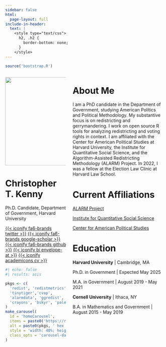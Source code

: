 ```yaml
---
sidebar: false
html:
  page-layout: full
include-in-header:
  text: |
    <style type="text/css">
      h2, .h2 {
        border-bottom: none;
      }
    </style>
---
```


```r
source('bootstrap.R')
```


:::::{.column-screen-inset}

:::: {.columns}

::: {.column width="40%"}

:::::: {.text-center}

![](figs/ckenny_small.webp){width=20em}

# Christopher T. Kenny

Ph.D. Candidate, Department of Government, Harvard University

[{{< iconify fa6-brands twitter >}}](https://twitter.com/Chris_T_Kenny){.btn .btn-outline-primary .btn role="button"} [{{< iconify fa6-brands google-scholar >}}](https://scholar.google.com/citations?user=uVUhHXAAAAAJ){.btn .btn-outline-primary .btn role="button"} [{{< iconify fa6-brands github >}}](https://github.com/christopherkenny){.btn .btn-outline-primary .btn role="button"} [{{< iconify bi envelope-at >}}](mailto:christopherkenny@fas.harvard.edu){.btn .btn-outline-primary .btn role="button"} [{{< iconify academicons cv >}}](cv/kenny_cv.pdf){.btn .btn-outline-primary .btn role="button"}


```r
#| echo: false
#| results: asis

pkgs <- c(
  'redist', 'redistmetrics', 'geomander', 'pl94171', 'censable',
  'tinytiger','cvap', 
  'alarmdata', 'ggredist', 'congress', 'feltr', 'planscorer', 'redistverse',
  'crayons', 'bskyr', 'palette', 'baf'
)
make_carousel(
  id = 'homeCarousel',
  items = paste0('https://raw.githubusercontent.com/christopherkenny/christopherkenny.github.io/main/hexes/hex_', pkgs, '.png'),
  alt = paste0(pkgs, ' hex logo'),
  style = 'width: 40%; height: 300px; margin: 0 auto;',
  class_opts = 'carousel-dark carousel-fade'
)
```

::::::
:::
::: {.column width="60%"}

# About Me

I am a PhD candidate in the Department of Government, studying American Politics and Political Methodology. My substantive focus is on redistricting and gerrymandering. I work on open source R tools for analyzing redistricting and voting rights in context. I am affiliated with the Center for American Political Studies at Harvard University, the Institute for Quantitative Social Science, and the Algorithm-Assisted Redistricting Methodology (ALARM) Project. In 2022, I was a fellow at the Election Law Clinic at Harvard Law School.

# Current Affiliations

[ALARM Project](https://alarm-redist.github.io/)

[Institute for Quantitative Social Science](https://www.iq.harvard.edu/)

[Center for American Political Studies](https://caps.gov.harvard.edu/)


# Education

**Harvard University** | Cambridge, MA

Ph.D. in Government | Expected May 2025 

M.A. in Government | August 2019 - May 2021

**Cornell University** | Ithaca, NY

B.A. in Mathematics and Government | August 2015 - May 2019

:::

::::

:::::

